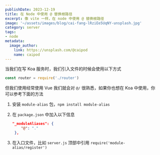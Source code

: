 ```yaml
---
publishDate: 2023-12-19
title: 在 Node 中使用 @ 替换根路径
excerpt: 像 vite 一样，在 node 中使用 @ 替换根路径
image: '~/assets/images/blog/cai-fang-lRziEe5UqNY-unsplash.jpg'
category: server
tags:
- node
metadata:
  image_author:
    link: https://unsplash.com/@caipod
    name: caipod
---
```


当我们在写 Koa 服务时，我们引入文件的时候会使用以下方式

```javascript
const router = require('./router')
```

但我们使用经常使用 Vue 我们就会对 `@/` 很熟悉，如果你也想在 Koa 中使用，你可以参考下面的方法

1. 安装 `module-alias` 包，`npm install module-alias`

2. 在 `package.json` 中加入以下信息

   ```json
   "_moduleAliases": {
       "@": "."
    },
   ```

3. 在入口文件，比如 `server.js` 顶部中引用 `require('module-alias/register')`